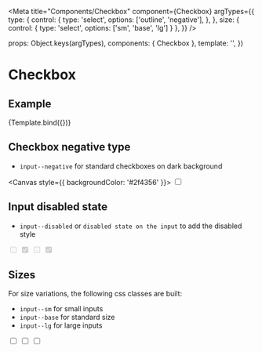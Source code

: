 
<Meta
  title="Components/Checkbox"
  component={Checkbox}
  argTypes={{
    type: {
      control: {
        type: 'select',
        options: ['outline', 'negative'],
      },
    },
    size: { control: { type: 'select', options: ['sm', 'base', 'lg'] } },
  }}
/>

  props: Object.keys(argTypes),
  components: { Checkbox },
  template: '<Checkbox :type="type" :size="size" />',
})

# Checkbox

## Example

<Canvas>
  <Story
    name="Example"
    args={{
      type: 'outline',
      size: 'base',
    }}
  >
    {Template.bind({})}
  </Story>
</Canvas>

<ArgsTable story="Example" />

## Checkbox negative type

- `input--negative` for standard checkboxes on dark background

<Canvas style={{ backgroundColor: '#2f4356' }}>
  <input
    type="checkbox"
    class="input--negative input--base"
    value="Input text"
  />
</Canvas>

## Input disabled state

- `input--disabled` or `disabled state on the input` to add the disabled style

<Canvas>
  <input
    type="checkbox"
    class="input--outline input--base"
    disabled
    value="Input text"
  />
  <input
    type="checkbox"
    class="input--outline input--base"
    disabled
    value="Input text"
    checked
  />
  <input
    type="checkbox"
    class="input--negative input--base"
    disabled
    value="Input text"
  />
  <input
    type="checkbox"
    class="input--negative input--base"
    disabled
    value="Input text"
    checked
  />
</Canvas>

## Sizes

For size variations, the following css classes are built:

- `input--sm` for small inputs
- `input--base` for standard size
- `input--lg` for large inputs

<Canvas>
  <input type="checkbox" class="input--outline input--sm" value="input--sm" />
  <input
    type="checkbox"
    class="input--outline input--base"
    value="input--base"
  />
  <input type="checkbox" class="input--outline input--lg" value="input--lg" />
</Canvas>
